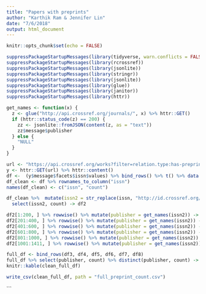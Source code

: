 ```yaml
---
title: "Papers with preprints"
author: "Karthik Ram & Jennifer Lin"
date: "7/6/2018"
output: html_document
---
```


```r
knitr::opts_chunk$set(echo = FALSE)
```


```r
suppressPackageStartupMessages(library(tidyverse, warn.conflicts = FALSE, quietly = TRUE))
suppressPackageStartupMessages(library(rcrossref))
suppressPackageStartupMessages(library(jsonlite))
suppressPackageStartupMessages(library(stringr))
suppressPackageStartupMessages(library(jsonlite))
suppressPackageStartupMessages(library(glue))
suppressPackageStartupMessages(library(janitor))
suppressPackageStartupMessages(library(httr))
```


```r

get_names <- function(x) {
  z <- glue("http://api.crossref.org/journals/", x) %>% httr::GET()
  if (httr::status_code(z) == 200) {
    zz <- jsonlite::fromJSON(content(z, as = "text"))
    zz$message$publisher
  } else {
    "NULL"
  }
}
```

```r

url <- "https://api.crossref.org/works?filter=relation.type:has-preprint&facet=issn:*"
y <- httr::GET(url) %>% httr::content()
df <-  (y$message$facets$issn$values) %>% bind_rows() %>% t() %>% data.frame()
df_clean <- df %>% rownames_to_column("issn")
names(df_clean) <- c("issn", "count")

df_clean %>%  mutate(issn2 = str_replace(issn, "http://id.crossref.org/issn/", "")) %>% 
  select(issn2, count) -> df2
```


```r
df2[1:200, ] %>% rowwise() %>% mutate(publisher = get_names(issn2)) -> df3
df2[201:400, ] %>% rowwise() %>% mutate(publisher = get_names(issn2)) -> df4
df2[401:600, ] %>% rowwise() %>% mutate(publisher = get_names(issn2)) -> df5
df2[601:800, ] %>% rowwise() %>% mutate(publisher = get_names(issn2)) -> df6
df2[801:1000, ] %>% rowwise() %>% mutate(publisher = get_names(issn2)) -> df7
df2[1001:1411, ] %>% rowwise() %>% mutate(publisher = get_names(issn2)) -> df8

```


```r
full_df <- bind_rows(df3, df4, df5, df6, df7, df8)
full_df %>% select(publisher, count) %>% distinct(publisher, count) -> clean_full_df
knitr::kable(clean_full_df)
```

```r
write_csv(clean_full_df, path = "full_preprint_count.csv") 
```




```

